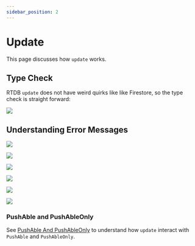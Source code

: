 ```yaml
---
sidebar_position: 2
---
```


# Update

This page discusses how `update` works.


## Type Check

RTDB `update` does not have weird quirks like like Firestore, so the type check is straight forward:

<Image
	src="https://github.com/tylim88/FirelordJSDoc/blob/main/static/firesage/update1.png?raw=true"
	text="update type checks"
/>

## Understanding Error Messages

<Image
	src="https://github.com/tylim88/FirelordJSDoc/blob/main/static/firesage/update2.png?raw=true"
	text="incorrect path"
/>

<Image
	src="https://github.com/tylim88/FirelordJSDoc/blob/main/static/firesage/update3.png?raw=true"
	text="incorrect value"
/>

<Image
	src="https://github.com/tylim88/FirelordJSDoc/blob/main/static/firesage/update4.png?raw=true"
	text="expect non numeric key"
/>

<Image
	src="https://github.com/tylim88/FirelordJSDoc/blob/main/static/firesage/update5.png?raw=true"
	text="expect non numeric key"
/>

<Image
	src="https://github.com/tylim88/FirelordJSDoc/blob/main/static/firesage/update6.png?raw=true"
	text="expect numeric key"
/>

<Image
	src="https://github.com/tylim88/FirelordJSDoc/blob/main/static/firesage/update7.png?raw=true"
	text="expect numeric key"
/>

### PushAble and PushAbleOnly

See [PushAble And PushAbleOnly](/guides/pushable) to understand how `update` interact with `PushAble` and `PushAbleOnly`.
